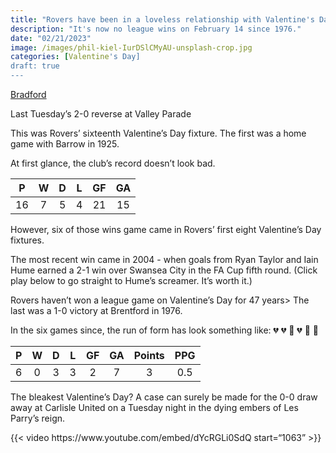 ```yaml
---
title: "Rovers have been in a loveless relationship with Valentine's Day for almost 50 years"
description: "It's now no league wins on February 14 since 1976."
date: "02/21/2023"
image: /images/phil-kiel-IurDSlCMyAU-unsplash-crop.jpg
categories: [Valentine's Day]
draft: true
---
```


[Bradford](https://www.youtube.com/watch?v=5prUz5110r4)

Last Tuesday's 2-0 reverse at Valley Parade

This was Rovers' sixteenth Valentine's Day fixture. The first was a home game with Barrow in 1925.

At first glance, the club's record doesn't look bad.

|  P  |  W  |  D  |  L  | GF  | GA  |
|:---:|:---:|:---:|:---:|:---:|:---:|
| 16  |  7  |  5  |  4  | 21  | 15  |

However, six of those wins game came in Rovers' first eight Valentine's Day fixtures.

The most recent win came in 2004 - when goals from Ryan Taylor and Iain Hume earned a 2-1 win over Swansea City in the FA Cup fifth round. (Click play below to go straight to Hume's screamer. It's worth it.)

Rovers haven't won a league game on Valentine's Day for 47 years\> The last was a 1-0 victory at Brentford in 1976.

In the six games since, the run of form has look something like: 💔 💔 🤍 💔 🤍 🤍

|  P  |  W  |  D  |  L  | GF  | GA  | Points | PPG |
|:---:|:---:|:---:|:---:|:---:|:---:|:------:|:---:|
|  6  |  0  |  3  |  3  |  2  |  7  |   3    | 0.5 |

The bleakest Valentine's Day? A case can surely be made for the 0-0 draw away at Carlisle United on a Tuesday night in the dying embers of Les Parry's reign.

{{< video https://www.youtube.com/embed/dYcRGLi0SdQ start="1063" >}}